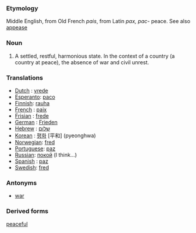 ===Etymology===
Middle English, from Old French ''pais'', from Latin ''pax, pac-'' peace.  See also [[appease]]
===Noun===
# A settled, restful, harmonious state. In the context of a country (a country at peace), the absence of war and civil unrest.

===Translations===
*[[Dutch]] : [[vrede]]
*[[Esperanto]]: [[paco]]
*[[Finnish]]: [[rauha]]
*[[French]] : [[paix]]
*[[Frisian]] : [[frede]]
*[[German]] : [[Frieden]]
*[[Hebrew]] : [[שלום]]
*[[Korean]] : [[평화]] [平和] (pyeonghwa)
*[[Norwegian]]: [[fred]]
*[[Portuguese]]: [[paz]]
*[[Russian]]: [[покой]] (I think...)
*[[Spanish]] : [[paz]]
*[[Swedish]]: [[fred]]

===Antonyms===
*[[war]]

===Derived forms===
[[peaceful]]